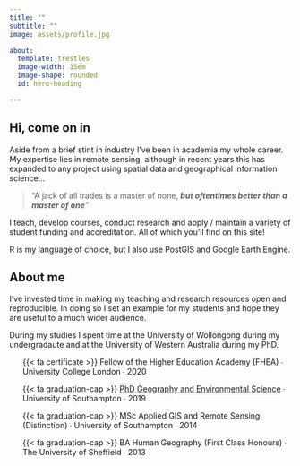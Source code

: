 ```yaml
---
title: ""
subtitle: ""
image: assets/profile.jpg

about:
  template: trestles
  image-width: 15em
  image-shape: rounded
  id: hero-heading

---
```

## Hi, come on in

::: {#hero-heading}

Aside from a brief stint in industry I've been in academia my whole career. My expertise lies in remote sensing, although in recent years this has expanded to any project using spatial data and geographical information science...

> "A jack of all trades is a master of none, ***but oftentimes better than a master of one**"*

I teach, develop courses, conduct research and apply / maintain a variety of student funding and accreditation. All of which you'll find on this site!  

R is my language of choice, but I also use PostGIS and Google Earth Engine.

:::

## About me

::: {.grid}

::: {.g-col-6 #me-1}

I've invested time in making my teaching and research resources open and reproducible. In doing so I set an example for my students and hope they are useful to a much wider audience.  

During my studies I spent time at the University of Wollongong during my undergradaute and at the University of Western Australia during my PhD.

:::

::: {.g-col-6 #me-2}

<ul>{{< fa certificate >}} Fellow of the Higher Education Academy (FHEA) ∙ University College London ∙ 2020 </ul>   

<ul>{{< fa graduation-cap >}} [PhD Geography and Environmental Science](https://eprints.soton.ac.uk/432276/) ∙ University of Southampton ∙ 2019 </ul>

<ul>{{< fa graduation-cap >}} MSc Applied GIS and Remote Sensing (Distinction) ∙ University of Southampton ∙ 2014</ul>

<ul>{{< fa graduation-cap >}} BA Human Geography (First Class Honours) ∙ The University of Sheffield ∙ 2013 </ul>


:::

:::
<!-- end grid -->
